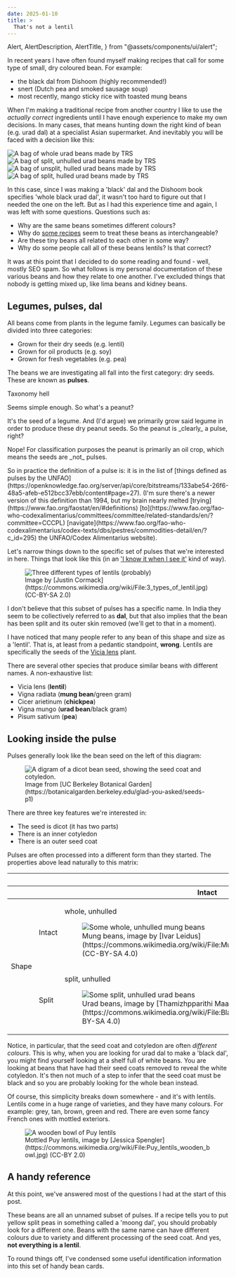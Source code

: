 ```yaml
---
date: 2025-01-10
title: >
  That's not a lentil
---
```


  Alert,
  AlertDescription,
  AlertTitle,
} from "@assets/components/ui/alert";


In recent years I have often found myself making recipes that call for some type of small, dry coloured bean. For example:

- the black dal from Dishoom (highly recommended!)
- snert (Dutch pea and smoked sausage soup)
- most recently, mango sticky rice with toasted mung beans

When I'm making a traditional recipe from another country I like to use the _actually correct_ ingredients until I have enough experience to make my own decisions. In many cases, that means hunting down the right kind of bean (e.g. urad dal) at a specialist Asian supermarket. And inevitably you will be faced with a decision like this:

<div className="flex flex-row flex-wrap w-full items-center">
  <Image
    src={urid1}
    className="flex-shrink min-w-4 basis-1/4 h-auto p-2"
    alt="A bag of whole urad beans made by TRS"
  />
  <Image
    src={urid2}
    className="flex-shrink min-w-0 basis-1/4 h-auto p-2"
    alt="A bag of split, unhulled urad beans made by TRS"
  />
  <Image
    src={urid3}
    className="flex-shrink min-w-0 basis-1/4 h-auto p-2"
    alt="A bag of unsplit, hulled urad beans made by TRS"
  />
  <Image
    src={urid4}
    className="flex-shrink min-w-0 basis-1/4 h-auto p-2"
    alt="A bag of split, hulled urad beans made by TRS"
  />
</div>

In this case, since I was making a 'black' dal and the Dishoom book specifies 'whole black urad dal', it wasn't too hard to figure out that I needed the one on the left. But as I had this experience time and again, I was left with some questions. Questions such as:

- Why are the same beans sometimes different colours?
- Why do [some recipes](https://www.jumbo.com/recepten/moong-dal-1375140-7) seem to treat these beans as interchangeable?
- Are these tiny beans all related to each other in some way?
- Why do some people call all of these beans lentils? Is that correct?

It was at this point that I decided to do some reading and found - well, mostly SEO spam. So what follows is my personal documentation of these various beans and how they relate to one another. I've excluded things that nobody is getting mixed up, like lima beans and kidney beans.

## Legumes, pulses, dal

All beans come from plants in the legume family. Legumes can basically be divided into three categories:

- Grown for their dry seeds (e.g. lentil)
- Grown for oil products (e.g. soy)
- Grown for fresh vegetables (e.g. pea)

The beans we are investigating all fall into the first category: dry seeds. These are known as **pulses**.

<Alert className="bg-accent text-accent-foreground drop-shadow-md">
  <LibraryBig className="h-4 w-4" />
  <AlertTitle>Taxonomy hell</AlertTitle>
  <AlertDescription>
    <p>Seems simple enough. So what's a peanut?</p>
    <p>
      It's the seed of a legume. And (I'd argue) we primarily grow said legume
      in order to produce these dry peanut seeds. So the peanut is _clearly_ a
      pulse, right?
    </p>
    <p>
      Nope! For classification purposes the peanut is primarily an oil crop,
      which means the seeds are _not_ pulses.
    </p>
    <p>
      So in practice the definition of a pulse is: it is in the list of [things
      defined as pulses by the
      UNFAO](https://openknowledge.fao.org/server/api/core/bitstreams/133abe54-26f6-48a5-afeb-e512bcc37ebb/content#page=27).
      (I'm sure there's a newer version of this definition than 1994, but my
      brain nearly melted [trying](https://www.fao.org/faostat/en/#definitions)
      [to](https://www.fao.org/fao-who-codexalimentarius/committees/committee/related-standards/en/?committee=CCCPL)
      [navigate](https://www.fao.org/fao-who-codexalimentarius/codex-texts/dbs/pestres/commodities-detail/en/?c_id=295)
      the UNFAO/Codex Alimentarius website).
    </p>
  </AlertDescription>
</Alert>

Let's narrow things down to the specific set of pulses that we're interested in here. Things that look like this (in an ['I know it when I see it'](https://en.wikipedia.org/wiki/I_know_it_when_I_see_it) kind of way).

<figure>
  <Image src={lentils} alt="Three different types of lentils (probably)" />
  <figcaption className="text-xs text-center">
    Image by [Justin
    Cormack](https://commons.wikimedia.org/wiki/File:3_types_of_lentil.jpg)
    (CC-BY-SA 2.0)
  </figcaption>
</figure>

I don't believe that this subset of pulses has a specific name. In India they seem to be collectively referred to as **dal**, but that also implies that the bean has been split and its outer skin removed (we'll get to that in a moment).

I have noticed that many people refer to any bean of this shape and size as a 'lentil'. That is, at least from a pedantic standpoint, **wrong**. Lentils are specifically the seeds of the [Vicia lens](https://en.wikipedia.org/wiki/Lentil) plant.

There are several other species that produce similar beans with different names. A non-exhaustive list:

- Vicia lens (**lentil**)
- Vigna radiata (**mung bean**/green gram)
- Cicer arietinum (**chickpea**)
- Vigna mungo (**urad bean**/black gram)
- Pisum sativum (**pea**)

## Looking inside the pulse

Pulses generally look like the bean seed on the left of this diagram:

<figure>
  <Image
    src={diagram}
    alt="A digram of a dicot bean seed, showing the seed coat and cotyledon."
  />
  <figcaption className="text-xs text-center">
    Image from [UC Berkeley Botanical
    Garden](https://botanicalgarden.berkeley.edu/glad-you-asked/seeds-p1)
  </figcaption>
</figure>

There are three key features we're interested in:

- The seed is dicot (it has two parts)
- There is an inner cotyledon
- There is an outer seed coat

Pulses are often processed into a different form than they started. The properties above lead naturally to this matrix:

<table>
  <thead>
    <tr className="bg-accent accent-foreground">
      <th colspan="2"></th>
      <th colspan="2">Seed coat</th>
    </tr>
    <tr className="bg-accent accent-foreground">
      <th colspan="2"></th>
      <th className="w-5/12">Intact</th>
      <th className="w-5/12">Removed</th>
    </tr>
  </thead>
  <tbody>
    <tr>
      <td
        rowspan="2"
        className="font-bold w-1/12 align-middle bg-accent accent-foreground"
      >
        <span
          style={{ writingMode: "vertical-rl", transform: "rotate(180deg)" }}
          className="ml-2"
        >
          Shape
        </span>
      </td>
      <td className="font-bold text-right bg-accent accent-foreground">
        Intact
      </td>
      <td>
        <p>whole, unhulled</p>
        <figure>
          <Image
            src={wholeUnhulled}
            alt="Some whole, unhulled mung beans"
            className="w-full"
          />
          <figcaption className="text-xs text-center">
            Mung beans, image by [Ivar
            Leidus](https://commons.wikimedia.org/wiki/File:Mung_beans_(Vigna_radiata).jpg)
            (CC-BY-SA 4.0)
          </figcaption>
        </figure>
      </td>
      <td>
        <p>whole, hulled</p>
        <figure>
          <Image
            src={wholeHulled}
            alt="Some whole, hulled mung beans"
            className="w-full"
          />
          <figcaption className="text-xs text-center">
            Mung beans, image by [Thamizhpparithi
            Maari](https://commons.wikimedia.org/wiki/File:Vigna_mungo_without_skin.jpg)
            (CC-BY-SA 4.0)
          </figcaption>
        </figure>
      </td>
      <td></td>
    </tr>
    <tr>
      <td className="font-bold text-right bg-accent accent-foreground">
        Split
      </td>
      <td>
        <p>split, unhulled</p>
        <figure>
          <Image
            src={splitUnhulled}
            alt="Some split, unhulled urad beans"
            className="w-full"
          />
          <figcaption className="text-xs text-center">
            Urad beans, image by [Thamizhpparithi
            Maari](https://commons.wikimedia.org/wiki/File:Black_gram_with_skin.jpg)
            (CC-BY-SA 4.0)
          </figcaption>
        </figure>
      </td>
      <td>
        <p>split, hulled</p>
        <figure>
          <Image
            src={splitHulled}
            alt="Some split, hulled red lentils"
            className="w-full"
          />
          <figcaption className="text-xs text-center">
            Lentils, image by [Shijan
            Kaakkara](https://commons.wikimedia.org/wiki/File:Lentil_-_%E0%B4%AA%E0%B4%B0%E0%B4%BF%E0%B4%AA%E0%B5%8D%E0%B4%AA%E0%B5%8D_02.jpg)
            (CC-BY-SA 4.0)
          </figcaption>
        </figure>
      </td>
      <td></td>
    </tr>
  </tbody>
</table>

Notice, in particular, that the seed coat and cotyledon are often _different colours_. This is why, when you are looking for urad dal to make a 'black dal', you might find yourself looking at a shelf full of white beans. You are looking at beans that have had their seed coats removed to reveal the white cotyledon. It's then not much of a step to infer that the seed coat must be black and so you are probably looking for the whole bean instead.

Of course, this simplicity breaks down somewhere - and it's with lentils. Lentils come in a huge range of varieties, and they have many colours. For example: grey, tan, brown, green and red. There are even some fancy French ones with mottled exteriors.

<figure>
  <Image
    src={puyLentils}
    alt="A wooden bowl of Puy lentils"
    className="w-1/2 m-auto"
  />
  <figcaption className="text-xs text-center">
    Mottled Puy lentils, image by [Jessica
    Spengler](https://commons.wikimedia.org/wiki/File:Puy_lentils_wooden_bowl.jpg)
    (CC-BY 2.0)
  </figcaption>
</figure>

## A handy reference

At this point, we've answered most of the questions I had at the start of this post.

These beans are all an unnamed subset of pulses. If a recipe tells you to put yellow split peas in something called a 'moong dal', you should probably look for a different one. Beans with the same name can have different colours due to variety and different processing of the seed coat. And yes, **not everything is a lentil**.

To round things off, I've condensed some useful identification information into this set of handy bean cards.

<BeanDeck client:load />
